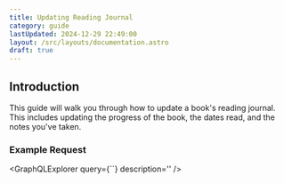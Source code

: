 ```yaml
---
title: Updating Reading Journal
category: guide
lastUpdated: 2024-12-29 22:49:00
layout: /src/layouts/documentation.astro
draft: true
---
```


## Introduction

This guide will walk you through how to update a book's reading journal.
This includes updating the progress of the book, the dates read, and the notes you've taken.

### Example Request
<GraphQLExplorer query={``} description='' />
